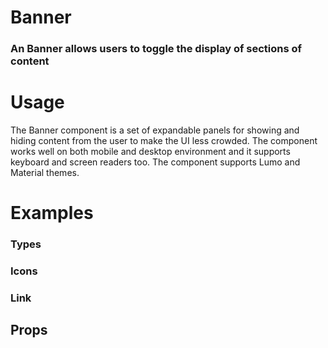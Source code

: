 
<Meta title="Blocks|Banner" component={Banner} />

# Banner

### An Banner allows users to toggle the display of sections of content

<Preview withToolbar>
  <Story name="Standard">
     <Banner title="This is a Banner." />
  </Story>
</Preview>

# Usage

The Banner component is a set of expandable panels for showing and hiding content from the user to make the UI less crowded. The component works well on both mobile and desktop environment and it supports keyboard and screen readers too. The component supports Lumo and Material themes.

# Examples

### Types

<Preview>
  <Story name="Types">
   <CardGrid columns="1">
        <Banner variant="info" title="This is an Info Banner." />
        <Banner variant="success" title="This is a Success Banner." />
        <Banner variant="warning" title="This is a Warning Banner." />
        <Banner variant="alert" title="This is an Alert Banner." />
      </CardGrid>
  </Story>
</Preview>

### Icons

<Preview>
  <Story name="Icons">
           <Banner  icon="user"
           title="This is a Banner."
          description="A description can go here, if necessary."
         />
  </Story>
</Preview>


### Link

<Preview>
  <Story name="Link">
           <Banner
           title="This is a Banner."
          description="A description can go here, if necessary."
           link="Link Text"
         />
  </Story>
</Preview>


## Props

<Props of={Banner} />